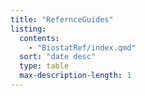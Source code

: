 ```yaml
---
title: "RefernceGuides"
listing:
  contents: 
    - "BiostatRef/index.qmd"
  sort: "date desc"
  type: table
  max-description-length: 1
---
```

